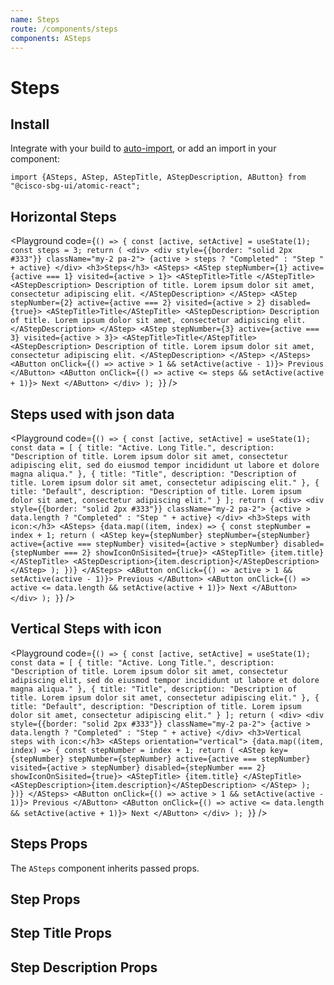```yaml
---
name: Steps
route: /components/steps
components: ASteps
---
```



# Steps

## Install

Integrate with your build to [auto-import](/#integrating), or add an import in your component:

```
import {ASteps, AStep, AStepTitle, AStepDescription, AButton} from "@cisco-sbg-ui/atomic-react";
```

## Horizontal Steps

<Playground
  code={`() => {
    const [active, setActive] = useState(1);
    const steps = 3;
    return (
      <div>
        <div style={{border: "solid 2px #333"}} className="my-2 pa-2">
          {active > steps ? "Completed" : "Step " + active}
        </div>
        <h3>Steps</h3>
        <ASteps>
          <AStep stepNumber={1} active={active === 1} visited={active > 1}>
            <AStepTitle>Title </AStepTitle>
            <AStepDescription>
              Description of title. Lorem ipsum dolor sit amet, consectetur adipiscing elit.
            </AStepDescription>
          </AStep>
          <AStep
            stepNumber={2}
            active={active === 2}
            visited={active > 2}
            disabled={true}>
            <AStepTitle>Title</AStepTitle>
            <AStepDescription>
              Description of title. Lorem ipsum dolor sit amet, consectetur adipiscing elit.
            </AStepDescription>
          </AStep>
          <AStep stepNumber={3} active={active === 3} visited={active > 3}>
            <AStepTitle>Title</AStepTitle>
            <AStepDescription>
                Description of title. Lorem ipsum dolor sit amet, consectetur adipiscing elit.
            </AStepDescription>
          </AStep>
        </ASteps>
        <AButton onClick={() => active > 1 && setActive(active - 1)}>
          Previous
        </AButton>
        <AButton onClick={() => active <= steps && setActive(active + 1)}>
          Next
        </AButton>
      </div>
    );
  }`}
/>

## Steps used with json data

<Playground
  code={`() => {
    const [active, setActive] = useState(1);
    const data = [
      {
        title: "Active. Long Title.",
        description:
          "Description of title. Lorem ipsum dolor sit amet, consectetur adipiscing elit, sed do eiusmod tempor incididunt ut labore et dolore magna aliqua."
      },
      {
        title: "Title",
        description:
          "Description of title. Lorem ipsum dolor sit amet, consectetur adipiscing elit."
      },
      {
        title: "Default",
        description:
          "Description of title. Lorem ipsum dolor sit amet, consectetur adipiscing elit."
      }
    ];
    return (
      <div>
        <div style={{border: "solid 2px #333"}} className="my-2 pa-2">
          {active > data.length ? "Completed" : "Step " + active}
        </div>
        <h3>Steps with icon:</h3>
        <ASteps>
          {data.map((item, index) => {
            const stepNumber = index + 1;
            return (
              <AStep
                key={stepNumber}
                stepNumber={stepNumber}
                active={active === stepNumber}
                visited={active > stepNumber}
                disabled={stepNumber === 2}
                showIconOnSisited={true}>
               <AStepTitle>
                  {item.title}
                </AStepTitle>
                <AStepDescription>{item.description}</AStepDescription>
               </AStep>
            );
          })}
        </ASteps>
        <AButton onClick={() => active > 1 && setActive(active - 1)}>
          Previous
        </AButton>
        <AButton onClick={() => active <= data.length && setActive(active + 1)}>
          Next
        </AButton>
      </div>
    );
  }`}
/>

## Vertical Steps with icon

<Playground
  code={`() => {
    const [active, setActive] = useState(1);
    const data = [
      {
        title: "Active. Long Title.",
        description:
          "Description of title. Lorem ipsum dolor sit amet, consectetur adipiscing elit, sed do eiusmod tempor incididunt ut labore et dolore magna aliqua."
      },
      {
        title: "Title",
        description:
          "Description of title. Lorem ipsum dolor sit amet, consectetur adipiscing elit."
      },
      {
        title: "Default",
        description:
          "Description of title. Lorem ipsum dolor sit amet, consectetur adipiscing elit."
      }
    ];
    return (
      <div>
        <div style={{border: "solid 2px #333"}} className="my-2 pa-2">
          {active > data.length ? "Completed" : "Step " + active}
        </div>
        <h3>Vertical steps with icon:</h3>
        <ASteps orientation="vertical">
          {data.map((item, index) => {
            const stepNumber = index + 1;
            return (
              <AStep
                key={stepNumber}
                stepNumber={stepNumber}
                active={active === stepNumber}
                visited={active > stepNumber}
                disabled={stepNumber === 2}
                showIconOnSisited={true}>
                <AStepTitle>
                  {item.title}
                </AStepTitle>
                <AStepDescription>{item.description}</AStepDescription>
              </AStep>
            );
          })}
        </ASteps>
        <AButton onClick={() => active > 1 && setActive(active - 1)}>
          Previous
        </AButton>
        <AButton onClick={() => active <= data.length && setActive(active + 1)}>
          Next
        </AButton>
      </div>
    );
  }`}
/>

## Steps Props

The `ASteps` component inherits passed props.

<Props of="ASteps" />

## Step Props

<Props of="AStep" />

## Step Title Props

<Props of="AStepTitle" />

## Step Description Props

<Props of="AStepDescription" />
